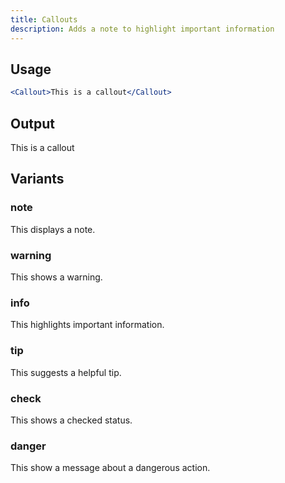 ```yaml
---
title: Callouts
description: Adds a note to highlight important information
---
```


## Usage

```jsx
<Callout>This is a callout</Callout>
```

## Output

<Callout>This is a callout</Callout>

## Variants

### note

<Callout variant="note">This displays a note.</Callout>

### warning

<Callout variant="warning">This shows a warning.</Callout>

### info

<Callout variant="info">This highlights important information.</Callout>

### tip

<Callout variant="tip">This suggests a helpful tip.</Callout>

### check

<Callout variant="check">This shows a checked status.</Callout>

### danger

<Callout variant="danger">This show a message about a dangerous action.</Callout>
